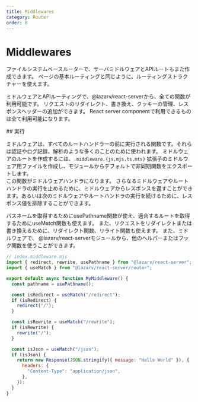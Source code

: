 ```yaml
---
title: Middlewares
category: Router
order: 8
---
```



# Middlewares

ファイルシステムベースルーターで、サーバミドルウェアとAPIルートもまた作成できます。
ページの基本ルーティングと同じように、ルーティングストラクチャーを使えます。

ミドルウェアとAPIルーティングで、@lazarv/react-serverから、全ての関数が利用可能です。
リクエストのリダイレクト、書き換え、クッキーの管理、レスポンスヘッダーの追加ができます。
React server componentで利用できるものは全て利用可能になります。

<Link name="implementation">
## 実行
</Link>

ミドルウェアは、すべてのルートハンドラーの前に実行される関数です。それらは認証やログ記録、解析のような多くのことのために使われます。
ミドルウェアのルートを作成するには、`.middleware.{js,mjs,ts,mts}` 拡張子のミドルウェア用ファイルを作成し、モジュールからデフォルトで非同期関数をエクスポートします。  
この関数がミドルウェアハンドラになります。
さらなるミドルウェアやルートハンドラの実行を止めるために、ミドルウェアからレスポンスを返すことができます。あるいは次のミドルウェアやルートハンドラの実行を続けるために、レスポンス値を排除することができます。

パスネームを取得するためにusePathname関数が使え、適合するルートを取得するためにuseMatch関数も使えます。
また、リクエストをリダイレクトまたは書き換えるために、リダイレクト関数、リライト関数も使えます。
また、ミドルウェアで、 @lazarv/react-serverモジュールから、他のヘルパーまたはフック関数を使うことができます。

```jsx
// index.middleware.mjs
import { redirect, rewrite, usePathname } from "@lazarv/react-server";
import { useMatch } from "@lazarv/react-server/router";

export default async function MyMiddleware() {
  const pathname = usePathname();

  const isRedirect = useMatch("/redirect");
  if (isRedirect) {
    redirect("/");
  }

  const isRewrite = useMatch("/rewrite");
  if (isRewrite) {
    rewrite("/");
  }

  const isJson = useMatch("/json");
  if (isJson) {
    return new Response(JSON.stringify({ message: "Hello World" }), {
      headers: {
        "Content-Type": "application/json",
      },
    });
  }
}
```
